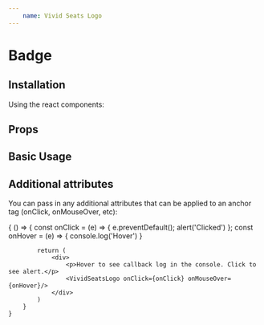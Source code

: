 ```yaml
---
    name: Vivid Seats Logo
---
```





# Badge
## Installation
Using the react components:



## Props
<PropsTable of={VividSeatsLogo}/>

## Basic Usage
<Playground>
    <VividSeatsLogo/>
</Playground>


## Additional attributes
You can pass in any additional attributes that can be applied to an anchor tag (onClick, onMouseOver, etc):

<Playground>
    {
        () => {
            const onClick = (e) => {
                e.preventDefault();
                alert('Clicked')
            };
            const onHover = (e) => {
                console.log('Hover')
            }

            return (
                <div>
                    <p>Hover to see callback log in the console. Click to see alert.</p>
                    <VividSeatsLogo onClick={onClick} onMouseOver={onHover}/>
                </div>
            )
        }
    }
</Playground>
